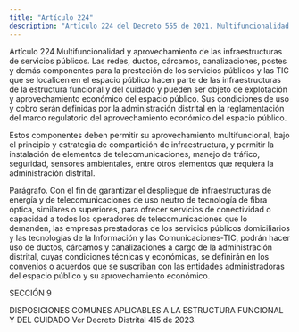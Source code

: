 ```yaml
---
title: "Artículo 224"
description: "Artículo 224 del Decreto 555 de 2021. Multifuncionalidad y aprovechamiento de las infraestructuras de servicios públicos."
---
```


Artículo 224.Multifuncionalidad y aprovechamiento de las infraestructuras de servicios públicos. Las redes, ductos, cárcamos, canalizaciones, postes y demás componentes para la prestación de los servicios públicos y las TIC que se localicen en el espacio público hacen parte de las infraestructuras de la estructura funcional y del cuidado y pueden ser objeto de explotación y aprovechamiento económico del espacio público. Sus condiciones de uso y cobro serán definidas por la administración distrital en la reglamentación del marco regulatorio del aprovechamiento económico del espacio público.
 
Estos componentes deben permitir su aprovechamiento multifuncional, bajo el principio y estrategia de compartición de infraestructura, y permitir la instalación de elementos de telecomunicaciones, manejo de tráfico, seguridad, sensores ambientales, entre otros elementos que requiera la administración distrital.
 
Parágrafo. Con el fin de garantizar el despliegue de infraestructuras de energía y de telecomunicaciones de uso neutro de tecnología de fibra óptica, similares o superiores, para ofrecer servicios de conectividad o capacidad a todos los operadores de telecomunicaciones que lo demanden, las empresas prestadoras de los servicios públicos domiciliarios y las tecnologías de la Información y las Comunicaciones-TIC, podrán hacer uso de ductos, cárcamos y canalizaciones a cargo de la administración distrital, cuyas condiciones técnicas y económicas, se definirán en los convenios o acuerdos que se suscriban con las entidades administradoras del espacio público y su aprovechamiento económico.
 
SECCIÓN 9
 
DISPOSICIONES COMUNES APLICABLES A LA ESTRUCTURA FUNCIONAL Y DEL CUIDADO
Ver Decreto Distrital 415 de 2023.